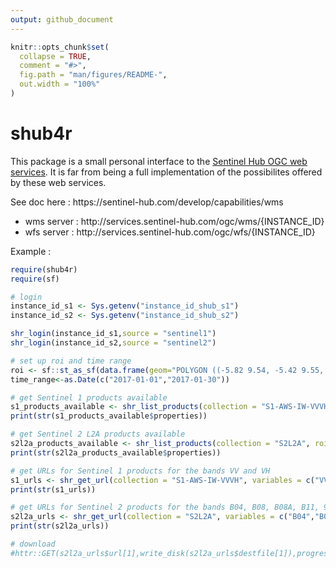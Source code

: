 ```yaml
---
output: github_document
---
```


<!-- README.md is generated from README.Rmd. Please edit that file -->

```r
knitr::opts_chunk$set(
  collapse = TRUE,
  comment = "#>",
  fig.path = "man/figures/README-",
  out.width = "100%"
)
```
# shub4r

<!-- badges: start -->
<!-- badges: end -->

This package is a small personal interface to the [Sentinel Hub OGC web services](https://sentinel-hub.com/develop/capabilities/wms). It is far from being a full implementation of the possibilites offered by these web services.

See doc here : https://sentinel-hub.com/develop/capabilities/wms

* wms server : http://services.sentinel-hub.com/ogc/wms/{INSTANCE_ID}
* wfs server : http://services.sentinel-hub.com/ogc/wfs/{INSTANCE_ID}

Example :

```r
require(shub4r)
require(sf)

# login
instance_id_s1 <- Sys.getenv("instance_id_shub_s1")
instance_id_s2 <- Sys.getenv("instance_id_shub_s2")

shr_login(instance_id_s1,source = "sentinel1")
shr_login(instance_id_s2,source = "sentinel2")

# set up roi and time range
roi <- sf::st_as_sf(data.frame(geom="POLYGON ((-5.82 9.54, -5.42 9.55, -5.41 8.84, -5.81 8.84, -5.82 9.54))"), wkt="geom", crs = 4326)
time_range<-as.Date(c("2017-01-01","2017-01-30"))

# get Sentinel 1 products available
s1_products_available <- shr_list_products(collection = "S1-AWS-IW-VVVH", roi = roi, time_range = time_range)
print(str(s1_products_available$properties))

# get Sentinel 2 L2A products available
s2l2a_products_available <- shr_list_products(collection = "S2L2A", roi = roi, time_range = time_range)
print(str(s2l2a_products_available$properties))

# get URLs for Sentinel 1 products for the bands VV and VH
s1_urls <- shr_get_url(collection = "S1-AWS-IW-VVVH", variables = c("VV","VH"), roi = roi, time_range = time_range)
print(str(s1_urls))

# get URLs for Sentinel 2 products for the bands B04, B08, B08A, B11, 9_SCENE_CLASSIFICATION
s2l2a_urls <- shr_get_url(collection = "S2L2A", variables = c("B04","B08","B8A","B11","9_SCENE_CLASSIFICATION"), roi = roi, time_range = time_range)
print(str(s2l2a_urls))

# download
#httr::GET(s2l2a_urls$url[1],write_disk(s2l2a_urls$destfile[1]),progress(),config = list(maxredirs=-1))



```
